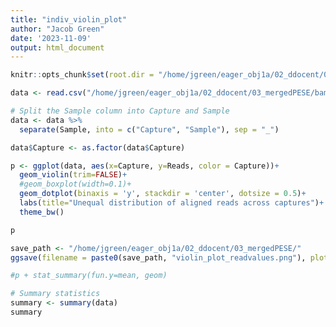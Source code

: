 ```yaml
---
title: "indiv_violin_plot"
author: "Jacob Green"
date: '2023-11-09'
output: html_document
---
```


```r
knitr::opts_chunk$set(root.dir = "/home/jgreen/eager_obj1a/02_ddocent/03_mergedPESE")
```

```r
data <- read.csv("/home/jgreen/eager_obj1a/02_ddocent/03_mergedPESE/bamalignedread.csv")

# Split the Sample column into Capture and Sample
data <- data %>%
  separate(Sample, into = c("Capture", "Sample"), sep = "_")

data$Capture <- as.factor(data$Capture)

p <- ggplot(data, aes(x=Capture, y=Reads, color = Capture))+
  geom_violin(trim=FALSE)+
  #geom_boxplot(width=0.1)+
  geom_dotplot(binaxis = 'y', stackdir = 'center', dotsize = 0.5)+
  labs(title="Unequal distribution of aligned reads across captures")+
  theme_bw()

p

save_path <- "/home/jgreen/eager_obj1a/02_ddocent/03_mergedPESE/"
ggsave(filename = paste0(save_path, "violin_plot_readvalues.png"), plot = p, width = 12, height = 8)

#p + stat_summary(fun.y=mean, geom)

# Summary statistics
summary <- summary(data)
summary
```